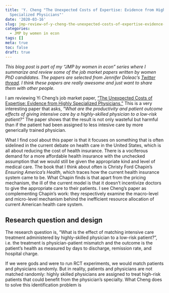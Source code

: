 ```yaml
---
title: 'Y. Cheng "The Unexpected Costs of Expertise: Evidence from Highly
  Specialized Physicians"'
date: '2020-03-16'
slug: jmp-review-of-y-cheng-the-unexpected-costs-of-expertise-evidence-from-highly-specialized-physicians
categories:
  - JMP by women in econ
tags: []
meta: true
toc: false
draft: true 
---
```


*This blog post is part of my "JMP by women in econ" series where I summarize and review some of the job market papers written by women PhD candidates. The papers are selected from Jennifer Doleac's [Twitter thread](https://twitter.com/jenniferdoleac/status/1187863251947806720). I think these papers are really awesome and just want to share them with other people.* 

I am reviewing Yi Cheng's job market paper, ["The Unexpected Costs of Expertise: Evidence from Highly Specialized Physicians."](https://asit-prod-web1.cc.columbia.edu/econdept/wp-content/uploads/sites/41/2019/09/YiCheng_JMP_current.pdf) This is a very interesting paper that asks, *"What are the productivity and patient outcome effects of giving intensive care by a highly-skilled physician to a low-risk patient?"* The paper shows that the result is not only wasteful but harmful than if the patient had been assigned to less intesive care by more generically trained physician. 

What I find cool about this paper is that it focuses on something that is often sidelined in the current debate on health care in the United States, which is all about reducing the cost of health insurance. There is a vociferous demand for a more affordable health insurance with the unchecked assumption that we would still be given the appropriate kind and level of medical care. The book that I think about often is Christy Ford Chapin's *Ensuring America's Health*, which traces how the current health insurance system came to be. What Chapin finds is that apart from the pricing mechanism, the ill of the current model is that it doesn't incentivize doctors to give the appropriate care to their patients. I see Cheng's paper as complementing Chapin's work: they respectively examine the macro-level and micro-level mechanism behind the inefficient resource allocation of current American health care system.

## Research question and design

The research question is, "What is the effect of matching intensive care treatment administered by highly-skilled physician to a low-risk patient?", i.e. the treatment is physician-patient mismatch and the outcome is the patient's health as measured by days to discharge, remission rate, and hospital charge. 

If we were gods and were to run RCT experiments, we would match patients and physicians randomly. But in reality, patients and physicians are not matched randomly: highly skilled physicians are assigned to treat high-risk patients that could benefit from the physician's specialty. What Cheng does to solve this identification problem is 




